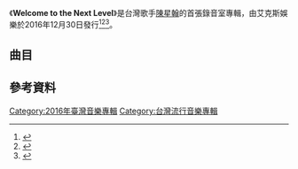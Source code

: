 {{expand|time=2017-02-02T12:16:54+00:00}}
{{Infobox album
| name       = Welcome to the Next Level
| type       = studio
| artist     = [[陳星翰|陳星翰]]
| cover      = Welcome to the Next Level.jpg
| released   = 2016年12月30日
| genre      = {{Plainlist|
* [[流行音乐|流行]]
* [[電子舞曲|舞曲]]
}}
| length     =
| label      = 艾克斯娛樂
| producer   = 陳星翰
| misc       = {{Singles
| type       = studio
| single1    = [[戀我癖|戀我癖]]
| single1date= {{Start date|2016|10|31}}
}}
}}

《'''Welcome to the Next Level'''》是台灣歌手[[陳星翰|陳星翰]]的首張錄音室專輯，由艾克斯娛樂於2016年12月30日發行<ref>{{Cite web|url=https://itunes.apple.com/tw/album/welcome-to-the-next-level/id1193150405?l=zh|title=陳星翰在 Apple Music 的專輯《Welcome to the Next Level》|accessdate=2017-02-02|work=iTunes|language=zh|archive-date=2017-02-02|archive-url=https://web.archive.org/web/20170202234953/https://itunes.apple.com/tw/album/welcome-to-the-next-level/id1193150405?l=zh}}</ref><ref>{{Citation|title=WELCOME TO THE NEXT LEVEL|date=2016-12-30|url=https://www.kkbox.com/tw/tc/album/tlxexF8GxgE-J0F10NmF009H-index.html|language=zh-TW|accessdate=2017-02-02|archive-date=2021-05-05|archive-url=https://web.archive.org/web/20210505230724/https://www.kkbox.com/tw/tc/album/tlxexF8GxgE-J0F10NmF009H-index.html}}</ref><ref>{{Cite web|url=http://www.books.com.tw/products/0020196221|title=Starr Chen 陳星翰 / Welcome To The Next Level|accessdate=2017-02-02|work=博客來|archive-date=2017-12-13|archive-url=https://web.archive.org/web/20171213230937/http://www.books.com.tw/products/0020196221}}</ref>。

== 曲目 ==
{{Tracklist
|title1=Starr69
|length1=3:46

|title2=Fireflies
|length2=4:43

|title3=早上Pa Pa Pa
|note3=feat. [[J.Sheon|J.Sheon]]
|length3=2:57

|title4=噹噹噹
|note4=feat. [[蛋堡_(音樂人)|蛋堡]]
|length4=4:06

|title5=Welcome to the Next Level
|note5=feat. [[Teminite|Teminite]]
|length5=4:07

|title6=[[戀我癖|戀我癖]]
|note6=feat. [[蔡依林|蔡依林]]
|length6=3:13

|title7=落夜
|note7=feat. [[Morrison_Ma|Morrison Ma]]
|length7=4:03

|title8=讚讚讚
|note8=feat. [[違法_&_呂士軒|違法 & 呂士軒]]
|length8=2:49

|title9=後天
|note9=feat. [[張靚穎|張靚穎]]
|length9=3:46

|title10=秘密基地
|note10=feat. [[AMYO|Amber & Yoanna]]
|length10=2:52

|title11=Fireflies
|note11=Morning Starr Version
|length11=4:53
}}

== 參考資料 ==
{{Reflist|30em}}
{{Golden-Melody-Recording Package}}

[[Category:2016年臺灣音樂專輯|Category:2016年臺灣音樂專輯]]
[[Category:台灣流行音樂專輯|Category:台灣流行音樂專輯]]